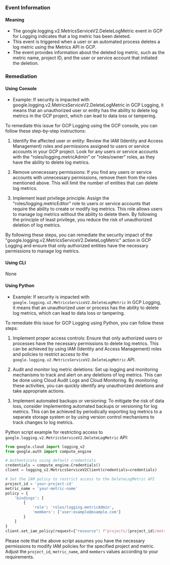 
### Event Information

#### Meaning

- The google.logging.v2.MetricsServiceV2.DeleteLogMetric event in GCP for Logging indicates that a log metric has been deleted.
- This event is triggered when a user or an automated process deletes a log metric using the Metrics API in GCP.
- The event provides information about the deleted log metric, such as the metric name, project ID, and the user or service account that initiated the deletion.

### Remediation

#### Using Console

- Example: If security is impacted with google.logging.v2.MetricsServiceV2.DeleteLogMetric in GCP Logging, it means that an unauthorized user or entity has the ability to delete log metrics in the GCP project, which can lead to data loss or tampering.

To remediate this issue for GCP Logging using the GCP console, you can follow these step-by-step instructions:

1. Identify the affected user or entity: Review the IAM (Identity and Access Management) roles and permissions assigned to users or service accounts in your GCP project. Look for any users or service accounts with the "roles/logging.metricAdmin" or "roles/owner" roles, as they have the ability to delete log metrics.

2. Remove unnecessary permissions: If you find any users or service accounts with unnecessary permissions, remove them from the roles mentioned above. This will limit the number of entities that can delete log metrics.

3. Implement least privilege principle: Assign the "roles/logging.metricEditor" role to users or service accounts that require the ability to create or modify log metrics. This role allows users to manage log metrics without the ability to delete them. By following the principle of least privilege, you reduce the risk of unauthorized deletion of log metrics.

By following these steps, you can remediate the security impact of the "google.logging.v2.MetricsServiceV2.DeleteLogMetric" action in GCP Logging and ensure that only authorized entities have the necessary permissions to manage log metrics.

#### Using CLI

None

#### Using Python

- Example: If security is impacted with `google.logging.v2.MetricsServiceV2.DeleteLogMetric` in GCP Logging, it means that an unauthorized user or process has the ability to delete log metrics, which can lead to data loss or tampering.

To remediate this issue for GCP Logging using Python, you can follow these steps:

1. Implement proper access controls: Ensure that only authorized users or processes have the necessary permissions to delete log metrics. This can be achieved by using IAM (Identity and Access Management) roles and policies to restrict access to the `google.logging.v2.MetricsServiceV2.DeleteLogMetric` API.

2. Audit and monitor log metric deletions: Set up logging and monitoring mechanisms to track and alert on any deletions of log metrics. This can be done using Cloud Audit Logs and Cloud Monitoring. By monitoring these activities, you can quickly identify any unauthorized deletions and take appropriate actions.

3. Implement automated backups or versioning: To mitigate the risk of data loss, consider implementing automated backups or versioning for log metrics. This can be achieved by periodically exporting log metrics to a separate storage system or by using version control mechanisms to track changes to log metrics.

Python script example for restricting access to `google.logging.v2.MetricsServiceV2.DeleteLogMetric` API:

```python
from google.cloud import logging_v2
from google.auth import compute_engine

# Authenticate using default credentials
credentials = compute_engine.Credentials()
client = logging_v2.MetricsServiceV2Client(credentials=credentials)

# Set the IAM policy to restrict access to the DeleteLogMetric API
project_id = 'your-project-id'
metric_name = 'your-metric-name'
policy = {
    'bindings': [
        {
            'role': 'roles/logging.metricAdmin',
            'members': ['user:example@example.com']
        }
    ]
}
client.set_iam_policy(request={"resource": f"projects/{project_id}/metrics/{metric_name}", "policy": policy})
```

Please note that the above script assumes you have the necessary permissions to modify IAM policies for the specified project and metric. Adjust the `project_id`, `metric_name`, and `members` values according to your requirements.

